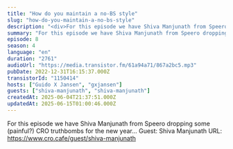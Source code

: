 ```yaml
---
title: "How do you maintain a no-BS style"
slug: "how-do-you-maintain-a-no-bs-style"
description: "<div>For this episode we have Shiva Manjunath from Speero dropping some (painful?) CRO truthbombs for the new year... Guest: Shiva Manjunath URL: https://www.cro.cafe/guest/shiva-manjunath&nbsp;</div>"
summary: "For this episode we have Shiva Manjunath from Speero dropping some (painful?) CRO truthbombs for the new year... Guest: Shiva Manjunath URL: https://www.cro.cafe/guest/shiva-manjunath "
episode: 8
season: 4
language: "en"
duration: "2761"
audioUrl: "https://media.transistor.fm/61a94a71/867a2bc5.mp3"
pubDate: 2022-12-31T16:15:37.000Z
transistorId: "1150414"
hosts: ["Guido X Jansen", "gxjansen"]
guests: ["shiva-manjunath", "shiva-manjunath"]
createdAt: 2025-06-04T21:37:51.000Z
updatedAt: 2025-06-15T01:00:46.000Z
---
```


For this episode we have Shiva Manjunath from Speero dropping some (painful?) CRO truthbombs for the new year... Guest: Shiva Manjunath URL: https://www.cro.cafe/guest/shiva-manjunath
